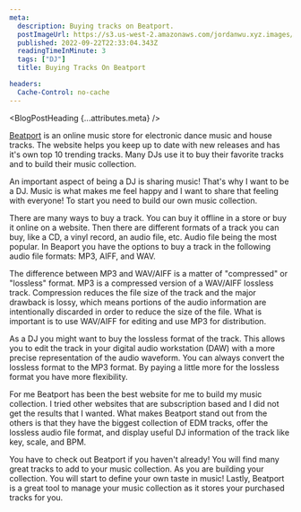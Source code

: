 ```yaml
---
meta:
  description: Buying tracks on Beatport.
  postImageUrl: https://s3.us-west-2.amazonaws.com/jordanwu.xyz.images/buying-tracks-on-beatport.png
  published: 2022-09-22T22:33:04.343Z
  readingTimeInMinute: 3
  tags: ["DJ"]
  title: Buying Tracks On Beatport

headers:
  Cache-Control: no-cache
---
```



<BlogPostHeading {...attributes.meta} />

[Beatport](https://www.beatport.com) is an online music store for electronic dance music and house tracks. The website helps you keep up to date with new releases and has it's own top 10 trending tracks. Many DJs use it to buy their favorite tracks and to build their music collection.

An important aspect of being a DJ is sharing music! That's why I want to be a DJ. Music is what makes me feel happy and I want to share that feeling with everyone! To start you need to build our own music collection.

There are many ways to buy a track. You can buy it offline in a store or buy it online on a website. Then there are different formats of a track you can buy, like a CD, a vinyl record, an audio file, etc. Audio file being the most popular. In Beaport you have the options to buy a track in the following audio file formats: MP3, AIFF, and WAV.

The difference between MP3 and WAV/AIFF is a matter of "compressed" or "lossless" format. MP3 is a compressed version of a WAV/AIFF lossless track. Compression reduces the file size of the track and the major drawback is lossy, which means portions of the audio information are intentionally discarded in order to reduce the size of the file. What is important is to use WAV/AIFF for editing and use MP3 for distribution.

As a DJ you might want to buy the lossless format of the track. This allows you to edit the track in your digital audio workstation (DAW) with a more precise representation of the audio waveform. You can always convert the lossless format to the MP3 format. By paying a little more for the lossless format you have more flexibility.

For me Beatport has been the best website for me to build my music collection. I tried other websites that are subscription based and I did not get the results that I wanted. What makes Beatport stand out from the others is that they have the biggest collection of EDM tracks, offer the lossless audio file format, and display useful DJ information of the track like key, scale, and BPM.

You have to check out Beatport if you haven't already! You will find many great tracks to add to your music collection. As you are building your collection. You will start to define your own taste in music! Lastly, Beatport is a great tool to manage your music collection as it stores your purchased tracks for you.
